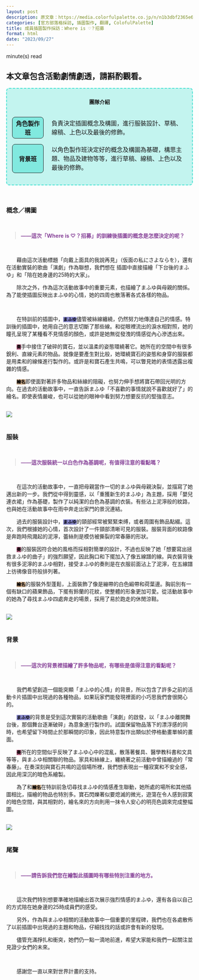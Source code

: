 ```yaml
---
layout: post
description: 原文章：https://media.colorfulpalette.co.jp/n/n1b3dbf2365e6 | 此篇訪談翻譯僅作為個人練習。
categories: [官方部落格採訪, 插圖製作, 翻譯, ColofulPalette]
title: 成員插圖製作採訪：Where is ♡？招募
format: html
date: "2023/09/27"
---
```

<script type="module" src="main.js"></script>

<span id="reading-tag"><span id="time"></span> minute(s) read</span>

::: {.callout-warning appearance="simple"}
## 本文章包含活動劇情劇透，請斟酌觀看。
:::


<div style="border:2px turquoise dashed;padding:0px 12px 0px 12px;border-radius:8px;background-color:rgba(64,224,208, 0.3) !important;" class="team-info">
<p style="text-align:center;font-weight:bold;margin-top:25px">團隊介紹</p>
<table style="border:none;border-collapse: separate;border-spacing: 2px 15px;">
<tr style="border:none;background-color:transparent;">
<th style="text-align:center;width:18%; border:1px solid;border-radius:8px;background-color:rgba(64,224,208, 0.5)">角色製作班</th>
<td style="border:none;padding-left:20px">負責決定插圖概念及構圖，進行服裝設計、草稿、線稿、上色以及最後的修飾。</td>
</tr>
<tr style="border:none;background-color:transparent;background-color:transparent;">
<th style="text-align:center;border:1px solid;border-radius:8px;background-color:rgba(64,224,208, 0.5)">背景班</th>
<td style="border:none;padding-left:20px">以角色製作班決定好的概念及構圖為基礎，構思主題、物品及建物等等，進行草稿、線稿、上色以及最後的修飾。</td>
</tr>
</table>
</div>
<br>

### 概念／構圖
<br>
<blockquote style="color:#884499;font-weight:bold;"> ——這次「Where is ♡？招募」的訓練後插圖的概念是怎麼決定的呢？</blockquote>
<br>

&emsp;&emsp;藉由這次活動標題「向戴上面具的我說再見」（仮面の私にさよならを），還有在活動實裝的歌曲「演劇」作為聯想，我們想在
插圖中直接描繪「下台後的まふゆ」和「陪在她身邊的25時的大家」。

&emsp;&emsp;除次之外，作為這次活動故事中的重要元素，也描繪了まふゆ與母親的關係。為了能使插圖反映出まふゆ的心情，她的四周也散落著各式各樣的物品。

<br>

&emsp;&emsp;在特訓前的插圖中，<code style="background-color:#8888CC"><span style="color:black;font-weight:bold;">まふゆ</span></code>儘管被絲線纏繞，仍然努力地傳達自己的情感。特訓後的插圖中，她用自己的意志切斷了那些線。和從眼裡流出的淚水相對照，她的瞳孔呈現了某種看不見情感的顏色，或許是她無從發洩的情感從內心滲透出來。

&emsp;&emsp;<code style="background-color:#BB6688"><span style="color:black;font-weight:bold;">奏</span></code>手中接住了破碎的寶石，並以溫柔的姿態環繞著它。她所在的空間中有很多銳利、直線元素的物品。就像是要產生對比般，她環繞寶石的姿態和身穿的服裝都是用柔和的線條進行製作的。或許是和寶石產生共鳴，可以瞥見她的表情透露出複雜的情感。

&emsp;&emsp;<code style="background-color:#CCAA88"><span style="color:black;font-weight:bold;">繪名</span></code>即使面對著許多物品和絲線的阻礙，也努力伸手想將寶石帶回光明的方向。在過去的活動故事中，一直告訴まふゆ「不喜歡的事情就說不喜歡就好了」的繪名。即使表情嚴峻，也可以從她的眼神中看到努力想要反抗的堅強意志。

<br>
<img src="https://assets.st-note.com/img/1691646156052-qGOkrl5aTu.png?width=2000&height=2000&fit=bounds&format=jpg&quality=85">
<br><br>


### 服裝
<br>
<blockquote style="color:#884499;font-weight:bold;"> ——這次服裝統一以白色作為基調呢，有值得注意的看點嗎？</blockquote>
<br>

&emsp;&emsp;在這次的活動故事中，一直把母親當作一切的まふゆ與母親決裂，並描寫了她邁出新的一步。我們從中得到靈感，以「重獲新生的まふゆ」為主題，採用「嬰兒連衣裙」作為基礎，製作了以純潔的白色為基調的衣裝。有些沾上泥濘般的紋路，也與她在活動故事中在雨中奔走出家門的景況連結。

&emsp;&emsp;過去的服裝設計中，<code style="background-color:#8888CC"><span style="color:black;font-weight:bold;">まふゆ</span></code>的頸部經常被緊緊束缚，或者周圍有飾品點綴。這次，我們根據她的心情，首次設計了一件頸部清晰可見的服裝。服裝背面的紋路像是奔跑時飛濺起的泥濘，蕾絲則是模仿被撕裂的常春藤的形狀。

&emsp;&emsp;<code style="background-color:#BB6688"><span style="color:black;font-weight:bold;">奏</span></code>的服裝因符合她的風格而採相對簡單的設計，不過也反映了她「想要寫出拯救まふゆ的曲子」的強烈願望，因此胸口和下擺加入了像五線譜的線。與衣裝背後有很多泥濘的まふゆ相對，接受まふゆ的奏則是在衣服前面沾上了泥濘，在五線譜上彷彿像音符般排列著。

&emsp;&emsp;<code style="background-color:#CCAA88"><span style="color:black;font-weight:bold;">繪名</span></code>的服裝外型蓬鬆，上面裝飾了像是繃帶的白色緞帶和荷葉邊。胸前別有一個有缺口的蘋果飾品，下擺有鈴蘭的花紋，使整體的形象更加可愛。從活動故事中的她為了尋找まふゆ四處奔走的場景，採用了易於跑走的休閒涼鞋。

<br>
<img src="https://assets.st-note.com/img/1691646261703-6CAqVJaeY0.png?width=2000&height=2000&fit=bounds&format=jpg&quality=85">
<br><br>

### 背景
<br>
<blockquote style="color:#884499;font-weight:bold;"> ——這次的背景裡描繪了許多物品呢，有哪些是值得注意的看點呢？  </blockquote>
<br>

&emsp;&emsp;我們希望創造一個能突顯「まふゆ的心情」的背景，所以包含了許多之前的活動卡片插圖中出現過的各種物品，如果玩家們能發現裡面的小巧思我們會很開心的。

&emsp;&emsp;<code style="background-color:#8888CC"><span style="color:black;font-weight:bold;">まふゆ</span></code>的背景是受到這次實裝的活動歌曲「演劇」的啟發，以「まふゆ離開舞台後，那個舞台逐漸破碎」為意象進行製作的。試圖保留物品落下的漂浮感的同時，也希望留下時間止於那瞬間的印象，因此特意製作出類似於停格動畫單幀的畫面。

&emsp;&emsp;<code style="background-color:#BB6688"><span style="color:black;font-weight:bold;">奏</span></code>所在的空間似乎反映了まふゆ心中的混亂，散落著餐具、醫學教科書和文具等等，與まふゆ相關聯的物品。家具和絲線上，纏繞著之前活動中曾描繪過的「常春藤」。在奏深刻與寶石共鳴的這個場所裡，我們想表現出一種寂寞和不安全感，因此用深沉的暗色系繪製。

&emsp;&emsp;為了和<code style="background-color:#CCAA88"><span style="color:black;font-weight:bold;">繪名</span></code>在特訓前急切尋找まふゆ的情感產生聯動，她所處的場所和其他插圖相比，描繪的物品也特別多。寶石閃爍著似要熄滅的微光，遊蕩在令人感到寂寞的暗色空間，與其相對的，繪名來的方向則用一抹令人安心的明亮色調來完成整幅圖。

<br>
<img src="https://assets.st-note.com/img/1691646342802-JNDVtFA0cV.png?width=2000&height=2000&fit=bounds&format=jpg&quality=85">
<br><br>

### 尾聲

<br>
<blockquote style="color:#884499;font-weight:bold;"> ——請告訴我們您在繪製此插圖時有哪些特別注重的地方。 </blockquote>
<br>

&emsp;&emsp;這次我們特別想要準確地描繪出首次展示強烈情感的まふゆ，還有各自以自己的方式陪在她身邊的25時成員們的感受。

&emsp;&emsp;另外，作為與まふゆ相關的活動故事中一個重要的里程碑，我們也在各處散佈了以前插圖中出現過的主題和物品，仔細找找的話或許會有新的發現。

&emsp;&emsp;儘管充滿掙扎和衝突，她們仍一點一滴地前進，希望大家能和我們一起關注並見證少女們的未來。

<br>

&emsp;&emsp;感謝您一直以來對世界計畫的支持。